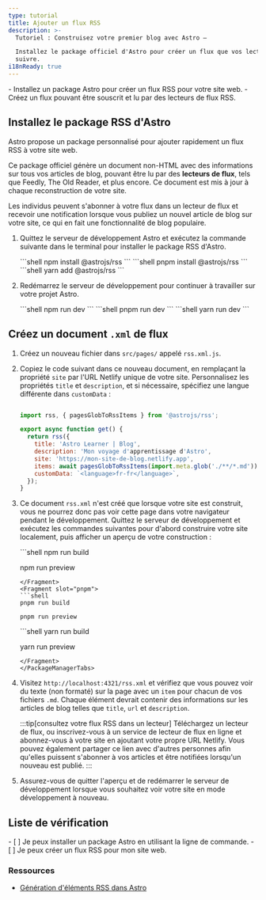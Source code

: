 ```yaml
---
type: tutorial
title: Ajouter un flux RSS
description: >-
  Tutoriel : Construisez votre premier blog avec Astro —

  Installez le package officiel d'Astro pour créer un flux que vos lecteurs peuvent
  suivre.
i18nReady: true
---
```


<PreCheck>
  - Installez un package Astro pour créer un flux RSS pour votre site web.
  - Créez un flux pouvant être souscrit et lu par des lecteurs de flux RSS.
</PreCheck>

## Installez le package RSS d'Astro

Astro propose un package personnalisé pour ajouter rapidement un flux RSS à votre site web.

Ce package officiel génère un document non-HTML avec des informations sur tous vos articles de blog, pouvant être lu par des **lecteurs de flux**, tels que Feedly, The Old Reader, et plus encore. Ce document est mis à jour à chaque reconstruction de votre site.

Les individus peuvent s'abonner à votre flux dans un lecteur de flux et recevoir une notification lorsque vous publiez un nouvel article de blog sur votre site, ce qui en fait une fonctionnalité de blog populaire.

1. Quittez le serveur de développement Astro et exécutez la commande suivante dans le terminal pour installer le package RSS d'Astro.

    <PackageManagerTabs>
      <Fragment slot="npm">
      ```shell
      npm install @astrojs/rss
      ```
      </Fragment>
      <Fragment slot="pnpm">
      ```shell
      pnpm install @astrojs/rss
      ```
      </Fragment>
      <Fragment slot="yarn">
      ```shell
      yarn add @astrojs/rss
      ```
      </Fragment>
    </PackageManagerTabs>

2. Redémarrez le serveur de développement pour continuer à travailler sur votre projet Astro.

    <PackageManagerTabs>
      <Fragment slot="npm">
      ```shell
      npm run dev
      ```
      </Fragment>
      <Fragment slot="pnpm">
      ```shell
      pnpm run dev
      ```
      </Fragment>
      <Fragment slot="yarn">
      ```shell
      yarn run dev
      ```
      </Fragment>
    </PackageManagerTabs>

## Créez un document `.xml` de flux

1. Créez un nouveau fichier dans `src/pages/` appelé `rss.xml.js`.

2. Copiez le code suivant dans ce nouveau document, en remplaçant la propriété `site` par l'URL Netlify unique de votre site. Personnalisez les propriétés `title` et `description`, et si nécessaire, spécifiez une langue différente dans `customData` :

    ```js title="src/pages/rss.xml.js"

    import rss, { pagesGlobToRssItems } from '@astrojs/rss';

    export async function get() {
      return rss({
        title: 'Astro Learner | Blog',
        description: 'Mon voyage d'apprentissage d'Astro',
        site: 'https://mon-site-de-blog.netlify.app',
        items: await pagesGlobToRssItems(import.meta.glob('./**/*.md')),
        customData: `<language>fr-fr</language>`,
      });
    }
    ```

3. Ce document `rss.xml` n'est créé que lorsque votre site est construit, vous ne pourrez donc pas voir cette page dans votre navigateur pendant le développement. Quittez le serveur de développement et exécutez les commandes suivantes pour d'abord construire votre site localement, puis afficher un aperçu de votre construction :

    <PackageManagerTabs>
      <Fragment slot="npm">
      ```shell
      npm run build

      npm run preview
      ```
      </Fragment>
      <Fragment slot="pnpm">
      ```shell
      pnpm run build

      pnpm run preview
      ```
      </Fragment>
      <Fragment slot="yarn">
      ```shell
      yarn run build

      yarn run preview
      ```
      </Fragment>
    </PackageManagerTabs>

4. Visitez `http://localhost:4321/rss.xml` et vérifiez que vous pouvez voir du texte (non formaté) sur la page avec un `item` pour chacun de vos fichiers `.md`. Chaque élément devrait contenir des informations sur les articles de blog telles que `title`, `url` et `description`.

    :::tip[consultez votre flux RSS dans un lecteur]
    Téléchargez un lecteur de flux, ou inscrivez-vous à un service de lecteur de flux en ligne et abonnez-vous à votre site en ajoutant votre propre URL Netlify. Vous pouvez également partager ce lien avec d'autres personnes afin qu'elles puissent s'abonner à vos articles et être notifiées lorsqu'un nouveau est publié.
    :::

5. Assurez-vous de quitter l'aperçu et de redémarrer le serveur de développement lorsque vous souhaitez voir votre site en mode développement à nouveau.

<Box icon="check-list">

## Liste de vérification

<Checklist>
- [ ] Je peux installer un package Astro en utilisant la ligne de commande.
- [ ] Je peux créer un flux RSS pour mon site web.
</Checklist>
</Box>

### Ressources

- [Génération d'éléments RSS dans Astro](/fr/guides/rss/#utilisation-des-importations-globales)
